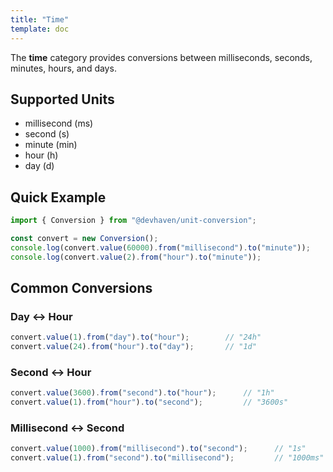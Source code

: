 ```yaml
---
title: "Time"
template: doc
---
```

The **time** category provides conversions between milliseconds, seconds, minutes, hours, and days.

## Supported Units

- millisecond (ms)
- second (s)
- minute (min)
- hour (h)
- day (d)

## Quick Example

```ts twoslash
import { Conversion } from "@devhaven/unit-conversion";

const convert = new Conversion();
console.log(convert.value(60000).from("millisecond").to("minute"));      // "1min"
console.log(convert.value(2).from("hour").to("minute"));                 // "120min"
```

## Common Conversions

### Day ↔ Hour

```ts
convert.value(1).from("day").to("hour");        // "24h"
convert.value(24).from("hour").to("day");       // "1d"
```

### Second ↔ Hour

```ts
convert.value(3600).from("second").to("hour");      // "1h"
convert.value(1).from("hour").to("second");         // "3600s"
```

### Millisecond ↔ Second

```ts
convert.value(1000).from("millisecond").to("second");      // "1s"
convert.value(1).from("second").to("millisecond");         // "1000ms"
```